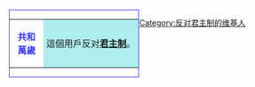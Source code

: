 <references /><div style="float: left; border:solid #3333FF 1px; margin: 1px;">
{| cellspacing="0" style="width: 238px;"
| style="width: 45px; height: 45px; text-align: center; font-size: {{{5|{{{id-s|12}}}}}}pt; color: #3333FF;" | '''共和萬歲'''
| style="font-size: {{{info-s|10}}}pt;background:#afeeee;padding: 4pt; line-height: 1.25em; color: #FF;" | 這個用戶反对'''[[君主制]]'''。
|}</div>

[[Category:反对君主制的维基人]]